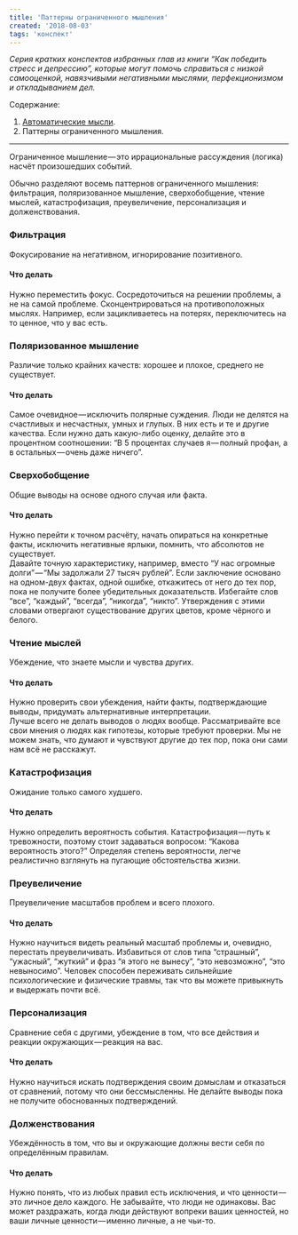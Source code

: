 ```yaml
---
title: 'Паттерны ограниченного мышления'
created: '2018-08-03'
tags: 'конспект'
---
```


_Серия кратких конспектов избранных глав из книги “Как победить стресс и депрессию”, которые могут помочь справиться с низкой самооценкой, навязчивыми негативными мыслями, перфекционизмом и откладыванием дел._

Содержание:

1.  [Автоматические мысли](/posts/2018/auto-thoughts).
2.  Паттерны ограниченного мышления.

---

Ограниченное мышление — это иррациональные рассуждения (логика) насчёт произошедших событий.

Обычно разделяют восемь паттернов ограниченного мышления: фильтрация, поляризованное мышление, сверхобобщение, чтение мыслей, катастрофизация, преувеличение, персонализация и долженствования.

### **Фильтрация**

Фокусирование на негативном, игнорирование позитивного.

#### **Что делать**

Нужно переместить фокус. Сосредоточиться на решении проблемы, а не на самой проблеме. Сконцентрироваться на противоположных мыслях. Например, если зацикливаетесь на потерях, переключитесь на то ценное, что у вас есть.

### **Поляризованное мышление**

Различие только крайних качеств: хорошее и плохое, среднего не существует.

#### Что делать

Самое очевидное — исключить полярные суждения. Люди не делятся на счастливых и несчастных, умных и глупых. В них есть и те и другие качества. Если нужно дать какую-либо оценку, делайте это в процентном соотношении: “В 5 процентах случаев я — полный профан, а в остальных — очень даже ничего”.

### **Сверхобобщение**

Общие выводы на основе одного случая или факта.

#### Что делать

Нужно перейти к точном расчёту, начать опираться на конкретные факты, исключить негативные ярлыки, помнить, что абсолютов не существует.  
Давайте точную характеристику, например, вместо “У нас огромные долги” — “Мы задолжали 27 тысяч рублей”. Если заключение основано на одном-двух фактах, одной ошибке, откажитесь от него до тех пор, пока не получите более убедительных доказательств. Избегайте слов “все”, “каждый”, “всегда”, “никогда”, “никто”. Утверждения с этими словами отвергают существование других цветов, кроме чёрного и белого.

### **Чтение мыслей**

Убеждение, что знаете мысли и чувства других.

#### Что делать

Нужно проверить свои убеждения, найти факты, подтверждающие выводы, придумать альтернативные интерпретации.  
Лучше всего не делать выводов о людях вообще. Рассматривайте все свои мнения о людях как гипотезы, которые требуют проверки. Мы не можем знать, что думают и чувствуют другие до тех пор, пока они сами нам всё не расскажут.

### **Катастрофизация**

Ожидание только самого худшего.

#### Что делать

Нужно определить вероятность события. Катастрофизация — путь к тревожности, поэтому стоит задаваться вопросом: “Какова вероятность этого?” Определяя степень вероятности, легче реалистично взглянуть на пугающие обстоятельства жизни.

### **Преувеличение**

Преувеличение масштабов проблем и всего плохого.

#### Что делать

Нужно научиться видеть реальный масштаб проблемы и, очевидно, перестать преувеличивать. Избавиться от слов типа “страшный”, “ужасный”, “жуткий” и фраз “я этого не вынесу”, “это невозможно”, “это невыносимо”. Человек способен переживать сильнейшие психологические и физические травмы, так что вы можете привыкнуть и выдержать почти всё.

### **Персонализация**

Сравнение себя с другими, убеждение в том, что все действия и реакции окружающих — реакция на вас.

#### Что делать

Нужно научиться искать подтверждения своим домыслам и отказаться от сравнений, потому что они бессмысленны. Не делайте выводы пока не получите обоснованных подтверждений.

### **Долженствования**

Убеждённость в том, что вы и окружающие должны вести себя по определённым правилам.

#### Что делать

Нужно понять, что из любых правил есть исключения, и что ценности — это личное дело каждого. Не забывайте, что люди не одинаковы. Вас может раздражать, когда люди действуют вопреки ваших ценностей, но ваши личные ценности — именно личные, а не чьи-то.
